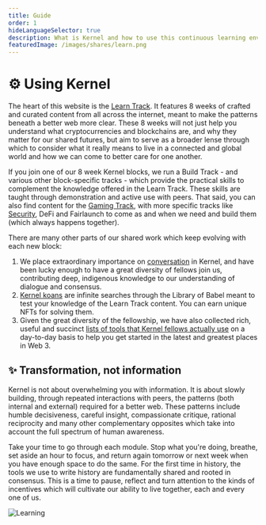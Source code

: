 ```yaml
---
title: Guide
order: 1
hideLanguageSelector: true
description: What is Kernel and how to use this continuous learning environment to its fullest potential.
featuredImage: /images/shares/learn.png
---
```


# ⚙️ Using Kernel

The heart of this website is the [Learn Track](/learn/module-0). It features 8 weeks of crafted and curated content from all across the internet, meant to make the patterns beneath a better web more clear. These 8 weeks will not just help you understand what cryptocurrencies and blockchains are, and why they matter for our shared futures, but aim to serve as a broader lense through which to consider what it really means to live in a connected and global world and how we can come to better care for one another.

If you join one of our 8 week Kernel blocks, we run a Build Track - and various other block-specific tracks - which provide the practical skills to complement the knowledge offered in the Learn Track. These skills are taught through demonstration and active use with peers. That said, you can also find content for the [Gaming Track](/track-gaming), with more specific tracks like [Security](/resources/security), DeFi and Fairlaunch to come as and when we need and build them (which always happens together).

There are many other parts of our shared work which keep evolving with each new block: 

1. We place extraordinary importance on [conversation](/conversation) in Kernel, and have been lucky enough to have a great diversity of fellows join us, contributing deep, indigenous knowledge to our understanding of dialogue and consensus.
2. [Kernel koans](/koans) are infinite searches through the Library of Babel meant to test your knowledge of the Learn Track content. You can earn unique NFTs for solving them. 
3. Given the great diversity of the fellowship, we have also collected rich, useful and succinct [lists of tools that Kernel fellows actually use](/resources) on a day-to-day basis to help you get started in the latest and greatest places in Web 3.


## ✨ Transformation, not information

Kernel is not about overwhelming you with information. It is about slowly building, through repeated interactions with peers, the patterns (both internal and external) required for a better web. These patterns include humble decisiveness, careful insight, compassionate critique, rational reciprocity and many other complementary opposites which take into account the full spectrum of human awareness. 

Take your time to go through each module. Stop what you're doing, breathe, set aside an hour to focus, and return again tomorrow or next week when you have enough space to do the same. For the first time in history, the tools we use to write history are fundamentally shared and rooted in consensus. This is a time to pause, reflect and turn attention to the kinds of incentives which will cultivate our ability to live together, each and every one of us.

![Learning](/images/learning-01.jpg)